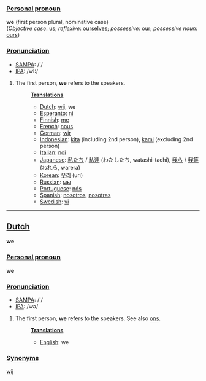 ===[[Personal pronoun]]===
'''we''' (first person plural, nominative case)<br>
(''Objective case'': [[us]]; ''reflexive'': [[ourselves]]; ''possessive'': [[our]]; ''possessive noun'': [[ours]])


===[[Pronunciation]]===
*[[w:SAMPA|SAMPA]]: /'/
*[[w:IPA|IPA]]: /wI:/

# The first person, '''we''' refers to the speakers.
#:'''[[Translation]]s'''
#:*[[Dutch]]: [[wij]], we
#:*[[Esperanto]]: [[ni]]
#:*[[Finnish]]: [[me]]
#:*[[French]]: [[nous]]
#:*[[German]]: [[wir]]
#:*[[Indonesian]]: [[kita]] (including 2nd person), [[kami]] (excluding 2nd person)
#:*[[Italian]]: [[noi]]
#:*[[Japanese]]: [[私たち]] / [[私達]] (わたしたち, watashi-tachi), [[我ら]] / [[我等]] (われら, warera)
#:*[[Korean]]: [[우리]] (uri)
#:*[[Russian]]: [[мы]]
#:*[[Portuguese]]: [[nós]]
#:*[[Spanish]]: [[nosotros]], [[nosotras]]
#:*[[Swedish]]: [[vi]]

----

==[[Dutch]]==
'''we'''

===[[Personal pronoun]]===
'''we'''

===[[Pronunciation]]===
*[[w:SAMPA|SAMPA]]: /'/
*[[w:IPA|IPA]]: /wə/

# The first person, '''we''' refers to the speakers. See also [[ons]].
#:'''[[Translation]]s'''
#:*[[English]]: we

===[[Synonyms]]===

[[wij]]